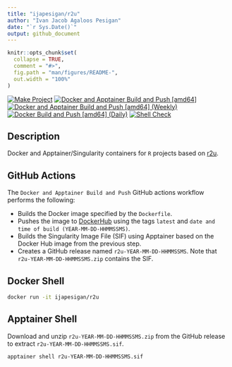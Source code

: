 ```yaml
---
title: "ijapesigan/r2u"
author: "Ivan Jacob Agaloos Pesigan"
date: "`r Sys.Date()`"
output: github_document
---
```


<!-- README.md is generated from .setup/readme/README.Rmd. Please edit that file -->

```r
knitr::opts_chunk$set(
  collapse = TRUE,
  comment = "#>",
  fig.path = "man/figures/README-",
  out.width = "100%"
)
```

<!-- badges: start -->
[![Make Project](https://github.com/ijapesigan/docker-r2u/actions/workflows/make.yml/badge.svg)](https://github.com/ijapesigan/docker-r2u/actions/workflows/make.yml)
[![Docker and Apptainer Build and Push [amd64]](https://github.com/ijapesigan/docker-r2u/actions/workflows/docker-apptainer-build-push-amd64.yml/badge.svg)](https://github.com/ijapesigan/docker-r2u/actions/workflows/docker-apptainer-build-push-amd64.yml)
[![Docker and Apptainer Build and Push [amd64] (Weekly)](https://github.com/ijapesigan/docker-r2u/actions/workflows/docker-apptainer-build-push-weekly-amd64.yml/badge.svg)](https://github.com/ijapesigan/docker-r2u/actions/workflows/docker-apptainer-build-push-weekly-amd64.yml)
[![Docker Build and Push [amd64] (Daily)](https://github.com/ijapesigan/docker-r2u/actions/workflows/docker-build-push-daily-amd64.yml/badge.svg)](https://github.com/ijapesigan/docker-r2u/actions/workflows/docker-build-push-daily-amd64.yml)
[![Shell Check](https://github.com/ijapesigan/docker-r2u/actions/workflows/shellcheck.yml/badge.svg)](https://github.com/ijapesigan/docker-r2u/actions/workflows/shellcheck.yml)
<!-- badges: end -->

## Description

Docker and Apptainer/Singularity containers for `R` projects based on [r2u](https://github.com/eddelbuettel/r2u/).

## GitHub Actions

The `Docker and Apptainer Build and Push` GitHub actions workflow performs the following:

- Builds the Docker image specified by the `Dockerfile`.
- Pushes the image to [DockerHub](https://hub.docker.com/repository/docker/ijapesigan/r2u/general) using the tags `latest` and `date and time of build (YEAR-MM-DD-HHMMSSMS)`.
- Builds the Singularity Image File (SIF) using Apptainer based on the Docker Hub image from the previous step.
- Creates a GitHub release named `r2u-YEAR-MM-DD-HHMMSSMS`. Note that `r2u-YEAR-MM-DD-HHMMSSMS.zip` contains the SIF. 

## Docker Shell

```bash
docker run -it ijapesigan/r2u
```

## Apptainer Shell

Download and unzip `r2u-YEAR-MM-DD-HHMMSSMS.zip` from the GitHub release to extract `r2u-YEAR-MM-DD-HHMMSSMS.sif`.

```bash
apptainer shell r2u-YEAR-MM-DD-HHMMSSMS.sif
```
